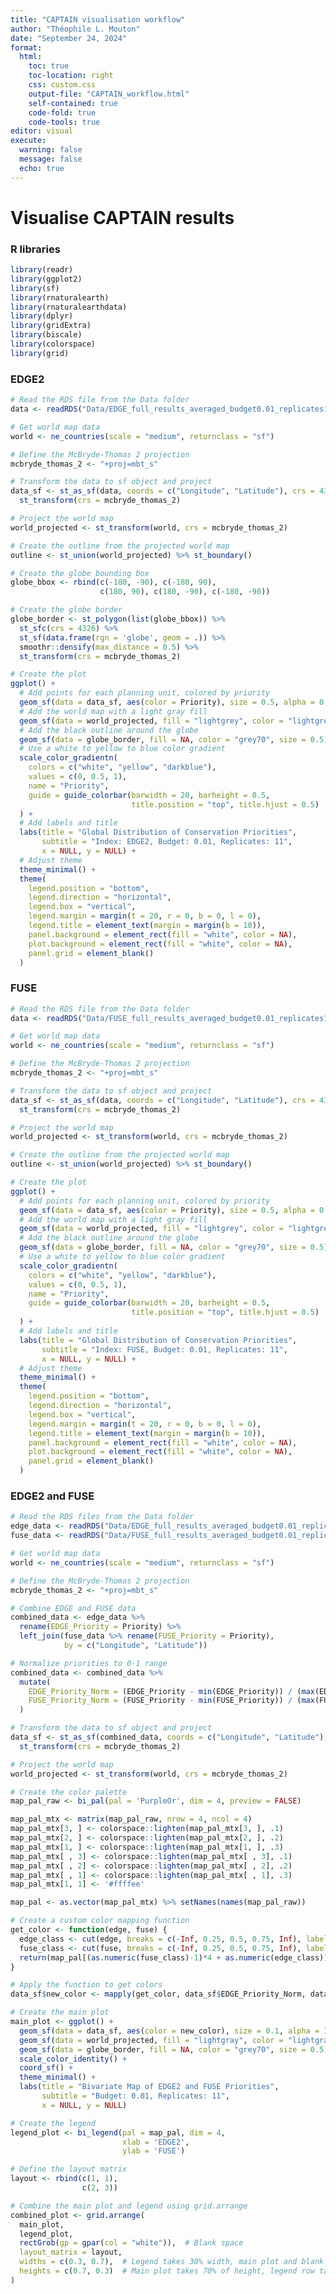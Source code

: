 ```yaml
---
title: "CAPTAIN visualisation workflow"
author: "Théophile L. Mouton"
date: "September 24, 2024"
format:
  html:
    toc: true
    toc-location: right
    css: custom.css
    output-file: "CAPTAIN_workflow.html"
    self-contained: true
    code-fold: true
    code-tools: true
editor: visual
execute:
  warning: false
  message: false
  echo: true
---
```


# Visualise CAPTAIN results 

### R libraries

```r
library(readr)
library(ggplot2)
library(sf)
library(rnaturalearth)
library(rnaturalearthdata)
library(dplyr)
library(gridExtra)
library(biscale)
library(colorspace)
library(grid)
```

### EDGE2 

```r
# Read the RDS file from the Data folder
data <- readRDS("Data/EDGE_full_results_averaged_budget0.01_replicates11.rds")

# Get world map data
world <- ne_countries(scale = "medium", returnclass = "sf")

# Define the McBryde-Thomas 2 projection
mcbryde_thomas_2 <- "+proj=mbt_s"

# Transform the data to sf object and project
data_sf <- st_as_sf(data, coords = c("Longitude", "Latitude"), crs = 4326) %>%
  st_transform(crs = mcbryde_thomas_2)

# Project the world map
world_projected <- st_transform(world, crs = mcbryde_thomas_2)

# Create the outline from the projected world map
outline <- st_union(world_projected) %>% st_boundary()

# Create the globe bounding box
globe_bbox <- rbind(c(-180, -90), c(-180, 90), 
                    c(180, 90), c(180, -90), c(-180, -90))

# Create the globe border
globe_border <- st_polygon(list(globe_bbox)) %>%
  st_sfc(crs = 4326) %>%
  st_sf(data.frame(rgn = 'globe', geom = .)) %>%
  smoothr::densify(max_distance = 0.5) %>%
  st_transform(crs = mcbryde_thomas_2)

# Create the plot
ggplot() +
  # Add points for each planning unit, colored by priority
  geom_sf(data = data_sf, aes(color = Priority), size = 0.5, alpha = 0.7) +
  # Add the world map with a light gray fill
  geom_sf(data = world_projected, fill = "lightgrey", color = "lightgrey", size = 0.1) +
  # Add the black outline around the globe
  geom_sf(data = globe_border, fill = NA, color = "grey70", size = 0.5) +  # Add the globe border
  # Use a white to yellow to blue color gradient
  scale_color_gradientn(
    colors = c("white", "yellow", "darkblue"),
    values = c(0, 0.5, 1),
    name = "Priority",
    guide = guide_colorbar(barwidth = 20, barheight = 0.5, 
                           title.position = "top", title.hjust = 0.5)
  ) +
  # Add labels and title
  labs(title = "Global Distribution of Conservation Priorities",
       subtitle = "Index: EDGE2, Budget: 0.01, Replicates: 11",
       x = NULL, y = NULL) +
  # Adjust theme
  theme_minimal() +
  theme(
    legend.position = "bottom",
    legend.direction = "horizontal",
    legend.box = "vertical",
    legend.margin = margin(t = 20, r = 0, b = 0, l = 0),
    legend.title = element_text(margin = margin(b = 10)),
    panel.background = element_rect(fill = "white", color = NA),
    plot.background = element_rect(fill = "white", color = NA),
    panel.grid = element_blank()
  )
```

### FUSE

```r
# Read the RDS file from the Data folder
data <- readRDS("Data/FUSE_full_results_averaged_budget0.01_replicates11.rds")

# Get world map data
world <- ne_countries(scale = "medium", returnclass = "sf")

# Define the McBryde-Thomas 2 projection
mcbryde_thomas_2 <- "+proj=mbt_s"

# Transform the data to sf object and project
data_sf <- st_as_sf(data, coords = c("Longitude", "Latitude"), crs = 4326) %>%
  st_transform(crs = mcbryde_thomas_2)

# Project the world map
world_projected <- st_transform(world, crs = mcbryde_thomas_2)

# Create the outline from the projected world map
outline <- st_union(world_projected) %>% st_boundary()

# Create the plot
ggplot() +
  # Add points for each planning unit, colored by priority
  geom_sf(data = data_sf, aes(color = Priority), size = 0.5, alpha = 0.7) +
  # Add the world map with a light gray fill
  geom_sf(data = world_projected, fill = "lightgrey", color = "lightgrey", size = 0.1) +
  # Add the black outline around the globe
  geom_sf(data = globe_border, fill = NA, color = "grey70", size = 0.5) +  # Add the globe border
  # Use a white to yellow to blue color gradient
  scale_color_gradientn(
    colors = c("white", "yellow", "darkblue"),
    values = c(0, 0.5, 1),
    name = "Priority",
    guide = guide_colorbar(barwidth = 20, barheight = 0.5, 
                           title.position = "top", title.hjust = 0.5)
  ) +
  # Add labels and title
  labs(title = "Global Distribution of Conservation Priorities",
       subtitle = "Index: FUSE, Budget: 0.01, Replicates: 11",
       x = NULL, y = NULL) +
  # Adjust theme
  theme_minimal() +
  theme(
    legend.position = "bottom",
    legend.direction = "horizontal",
    legend.box = "vertical",
    legend.margin = margin(t = 20, r = 0, b = 0, l = 0),
    legend.title = element_text(margin = margin(b = 10)),
    panel.background = element_rect(fill = "white", color = NA),
    plot.background = element_rect(fill = "white", color = NA),
    panel.grid = element_blank()
  )
```

### EDGE2 and FUSE

```r
# Read the RDS files from the Data folder
edge_data <- readRDS("Data/EDGE_full_results_averaged_budget0.01_replicates11.rds")
fuse_data <- readRDS("Data/FUSE_full_results_averaged_budget0.01_replicates11.rds")

# Get world map data
world <- ne_countries(scale = "medium", returnclass = "sf")

# Define the McBryde-Thomas 2 projection
mcbryde_thomas_2 <- "+proj=mbt_s"

# Combine EDGE and FUSE data
combined_data <- edge_data %>%
  rename(EDGE_Priority = Priority) %>%
  left_join(fuse_data %>% rename(FUSE_Priority = Priority),
            by = c("Longitude", "Latitude"))

# Normalize priorities to 0-1 range
combined_data <- combined_data %>%
  mutate(
    EDGE_Priority_Norm = (EDGE_Priority - min(EDGE_Priority)) / (max(EDGE_Priority) - min(EDGE_Priority)),
    FUSE_Priority_Norm = (FUSE_Priority - min(FUSE_Priority)) / (max(FUSE_Priority) - min(FUSE_Priority))
  )

# Transform the data to sf object and project
data_sf <- st_as_sf(combined_data, coords = c("Longitude", "Latitude"), crs = 4326) %>%
  st_transform(crs = mcbryde_thomas_2)

# Project the world map
world_projected <- st_transform(world, crs = mcbryde_thomas_2)

# Create the color palette
map_pal_raw <- bi_pal(pal = 'PurpleOr', dim = 4, preview = FALSE)

map_pal_mtx <- matrix(map_pal_raw, nrow = 4, ncol = 4)
map_pal_mtx[3, ] <- colorspace::lighten(map_pal_mtx[3, ], .1)
map_pal_mtx[2, ] <- colorspace::lighten(map_pal_mtx[2, ], .2)
map_pal_mtx[1, ] <- colorspace::lighten(map_pal_mtx[1, ], .3)
map_pal_mtx[ , 3] <- colorspace::lighten(map_pal_mtx[ , 3], .1)
map_pal_mtx[ , 2] <- colorspace::lighten(map_pal_mtx[ , 2], .2)
map_pal_mtx[ , 1] <- colorspace::lighten(map_pal_mtx[ , 1], .3)
map_pal_mtx[1, 1] <- '#ffffee'

map_pal <- as.vector(map_pal_mtx) %>% setNames(names(map_pal_raw))

# Create a custom color mapping function
get_color <- function(edge, fuse) {
  edge_class <- cut(edge, breaks = c(-Inf, 0.25, 0.5, 0.75, Inf), labels = 1:4)
  fuse_class <- cut(fuse, breaks = c(-Inf, 0.25, 0.5, 0.75, Inf), labels = 1:4)
  return(map_pal[(as.numeric(fuse_class)-1)*4 + as.numeric(edge_class)])
}

# Apply the function to get colors
data_sf$new_color <- mapply(get_color, data_sf$EDGE_Priority_Norm, data_sf$FUSE_Priority_Norm)

# Create the main plot
main_plot <- ggplot() +
  geom_sf(data = data_sf, aes(color = new_color), size = 0.1, alpha = 1) +
  geom_sf(data = world_projected, fill = "lightgray", color = "lightgray") +
  geom_sf(data = globe_border, fill = NA, color = "grey70", size = 0.5) +  # Add the globe border
  scale_color_identity() +
  coord_sf() +
  theme_minimal() +
  labs(title = "Bivariate Map of EDGE2 and FUSE Priorities",
       subtitle = "Budget: 0.01, Replicates: 11",
       x = NULL, y = NULL) 

# Create the legend
legend_plot <- bi_legend(pal = map_pal, dim = 4,
                         xlab = 'EDGE2',
                         ylab = 'FUSE')

# Define the layout matrix
layout <- rbind(c(1, 1),
                c(2, 3))

# Combine the main plot and legend using grid.arrange
combined_plot <- grid.arrange(
  main_plot, 
  legend_plot,
  rectGrob(gp = gpar(col = "white")),  # Blank space
  layout_matrix = layout,
  widths = c(0.3, 0.7),  # Legend takes 30% width, main plot and blank space take 70%
  heights = c(0.7, 0.3)  # Main plot takes 70% of height, legend row takes 30%
)

```
